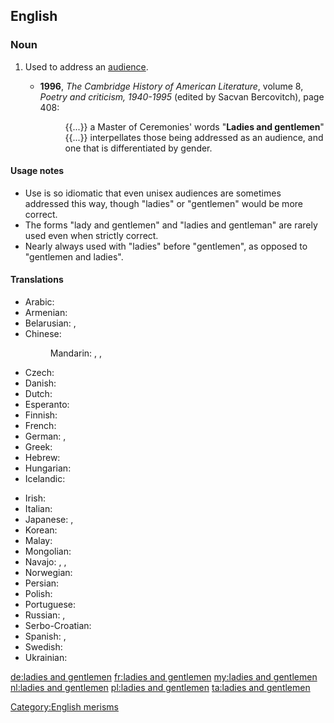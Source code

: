 ==English==

===Noun===
{{en-plural noun|[[ladies]] and [[gentlemen]]}}

# {{context|idiomatic|lang=en}} Used to address an [[audience]].
#* '''1996''', ''The Cambridge History of American Literature'', volume 8, ''Poetry and criticism, 1940-1995'' (edited by Sacvan Bercovitch), page 408:
#*: {{...}} a Master of Ceremonies' words "'''Ladies and gentlemen'''" {{...}} interpellates those being addressed as an audience, and one that is differentiated by gender.

====Usage notes====
* Use is so idiomatic that even unisex audiences are sometimes addressed this way, though "ladies" or "gentlemen" would be more correct.
* The forms "lady and gentlemen" and "ladies and gentleman" are rarely used even when strictly correct.
* Nearly always used with "ladies" before "gentlemen", as opposed to "gentlemen and ladies".

====Translations====
{{trans-top|used to address an audience}}
* Arabic: {{t|ar|سَيِّدَاتِي وَسَادَتِي|tr=sayyidātī wa-sādatī}}
* Armenian: {{t|hy|տիկնայք եւ պարոնայք}}
* Belarusian: {{t|be|панства|p|tr=pánstva}}, {{t|be|шаноўнае спадарства|n-p|tr=šanoŭnaje spadarstva|sc=Cyrl}}
* Chinese:
*: Mandarin: {{t|cmn|女士們，先生們|sc=Hani}},  {{t|cmn|女士们，先生们|tr=nǚshìmen, xiānshengmen|sc=Hani}},  {{qualifier|everyone, ladies and gentlemen}} {{t+|cmn|各位|tr=gèwèi|sc=Hani}}
* Czech: {{t|cs|dámy a pánové}}
* Danish: {{t|da|mine damer og herrer}}
* Dutch: {{t+|nl|dames en heren}}
* Esperanto: {{t|eo|gesinjoroj}}
* Finnish: {{t+|fi|hyvät naiset ja herrat}}
* French: {{t+|fr|Mesdames et Messieurs}}
* German: {{t|de|meine Damen und Herren}}, {{qualifier|ironic}} {{t+|de|Herrschaften|f-p}}
* Greek: {{t|el|κυρίες και κύριοι}}
* Hebrew: {{t|he|גבירותי ורבותי|tr=gvirotay verabotay|sc=Hebr}}
* Hungarian: {{t|hu|hölgyeim és uraim}}
* Icelandic: {{t|is|dömur mínar og herrar}}
{{trans-mid}}
* Irish: {{t|ga|a dhaoine uaisle|m-p}}
* Italian: {{t|it|signore e signori}}
* Japanese: {{t|ja|go-resseki-no minasama|alt=御列席の皆様|tr=ごれっせきのみなさま, go-resseki-no minasama}},  {{t|ja|御来場の皆様|tr=ごらいじょうのみなさま, go-raijō-no minasama}}
* Korean: {{t+|ko|여러분|sc=Kore}}
* Malay: {{t|ms|tuan-tuan dan puan-puan}}
* Mongolian: {{t|mn|ноёд хатагтай нар аа|tr=nójod hatagtáj nar áa|sc=Cyrl}}
* Navajo: {{t|nv|shidineʼé}}, {{t|nv|shikʼéí dóó shidineʼé, átaháásiiłóó}}, {{t|nv|hastóí dóó sáanii}}
* Norwegian: {{t|no|mine damer og herrer}}
* Persian: {{t|fa|خانم‌ها و آقایان|tr=xânom-hâ va âqâyân|sc=fa-Arab}}
* Polish: {{t+|pl|panie i panowie}}
* Portuguese: {{t|pt|senhoras e senhores}}
* Russian: {{t+|ru|господа́|p}}, {{t|ru|да́мы и господа́}}
* Serbo-Croatian: {{t|sh|dame i gospodo}}
* Spanish: {{t|es|señoras y señores}}, {{t|es|damas y caballeros}}
* Swedish: {{t|sv|mina damer och herrar}}
* Ukrainian: {{t|uk|панство|p|tr=pánstvo}}
{{trans-bottom}}

[[Category:English merisms]]

[[de:ladies and gentlemen]]
[[fr:ladies and gentlemen]]
[[my:ladies and gentlemen]]
[[nl:ladies and gentlemen]]
[[pl:ladies and gentlemen]]
[[ta:ladies and gentlemen]]